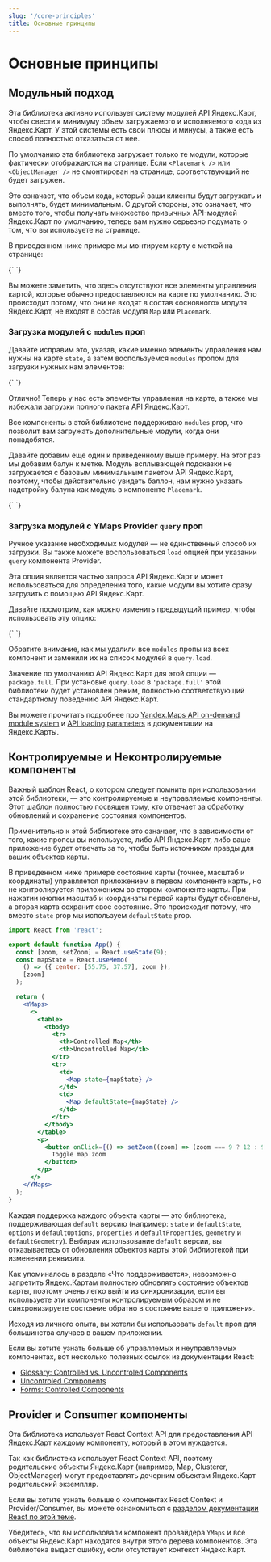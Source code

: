 ```yaml
---
slug: '/core-principles'
title: Основные принципы
---
```



# Основные принципы

## Модульный подход

Эта библиотека активно использует систему модулей API Яндекс.Карт, чтобы свести
к минимуму объем загружаемого и исполняемого кода из Яндекс.Карт. У этой системы
есть свои плюсы и минусы, а также есть способ полностью отказаться от нее.

По умолчанию эта библиотека загружает только те модули, которые фактически
отображаются на странице. Если `<Placemark />` или `<ObjectManager />` не
смонтирован на странице, соответствующий не будет загружен.

Это означает, что объем кода, который ваши клиенты будут загружать и выполнять,
будет минимальным. С другой стороны, это означает, что вместо того, чтобы
получать множество привычных API-модулей Яндекс.Карт по умолчанию, теперь вам
нужно серьезно подумать о том, что вы используете на странице.

В приведенном ниже примере мы монтируем карту с меткой на странице:

<Canvas>
  {`
  <YMaps>
    <Map defaultState={{ center: [55.751574, 37.573856], zoom: 9 }}>
      <Placemark defaultGeometry={[55.751574, 37.573856]} />
    </Map>
  </YMaps>
`}
</Canvas>

Вы можете заметить, что здесь отсутствуют все элементы управления картой,
которые обычно предоставляются на карте по умолчанию. Это происходит потому, что
они не входят в состав «основного» модуля Яндекс.Карт, не входят в состав модуля
`Map` или `Placemark`.

### Загрузка модулей с `modules` проп

Давайте исправим это, указав, какие именно элементы управления нам нужны на
карте `state`, а затем воспользуемся `modules` пропом для загрузки нужных нам
элементов:

<Canvas>
  {`
  <YMaps>
    <Map
      defaultState={{
        center: [55.75, 37.57],
        zoom: 9,
        controls: ['zoomControl', 'fullscreenControl'],
      }}
      modules={['control.ZoomControl', 'control.FullscreenControl']}
    >
      <Placemark defaultGeometry={[55.75, 37.57]} />
    </Map>
  </YMaps>
`}
</Canvas>

Отлично! Теперь у нас есть элементы управления на карте, а также мы избежали
загрузки полного пакета API Яндекс.Карт.

Все компоненты в этой библиотеке поддерживаю `modules` prop, что позволит вам
загружать дополнительные модули, когда они понадобятся.

Давайте добавим еще один к приведенному выше примеру. На этот раз мы добавим
балун к метке. Модуль всплывающей подсказки не загружается с базовым минимальным
пакетом API Яндекс.Карт, поэтому, чтобы действительно увидеть баллон, нам нужно
указать надстройку балуна как модуль в компоненте `Placemark`.

<Canvas>
  {`
  <YMaps>
    <Map
      defaultState={{
        center: [55.75, 37.57],
        zoom: 9,
        controls: ['zoomControl', 'fullscreenControl'],
      }}
      modules={['control.ZoomControl', 'control.FullscreenControl']}
    >
      <Placemark
        modules={['geoObject.addon.balloon']}
        defaultGeometry={[55.75, 37.57]}
        properties={{
          balloonContentBody:
            'This is balloon loaded by the Yandex.Maps API module system',
        }}
      />
    </Map>
  </YMaps>
`}
</Canvas>

### Загрузка модулей с YMaps Provider `query` проп

Ручное указание необходимых модулей — не единственный способ их загрузки. Вы
также можете воспользоваться `load` опцией при указании `query` компонента
Provider.

Эта опция является частью запроса API Яндекс.Карт и может использоваться для
определения того, какие модули вы хотите сразу загрузить с помощью API
Яндекс.Карт.

Давайте посмотрим, как можно изменить предыдущий пример, чтобы использовать эту
опцию:

<Canvas>
  {`
    <YMaps
        query={{
            ns: 'use-load-option',
            load: 'Map,Placemark,control.ZoomControl,control.FullscreenControl,geoObject.addon.balloon',
        }}
    >
        <Map
            defaultState={{
                center: [55.75, 37.57],
                zoom: 9,
                controls: ['zoomControl', 'fullscreenControl'],
            }}
        >
            <Placemark
                defaultGeometry={[55.75, 37.57]}
                properties={{
                    balloonContentBody:
                        'This is balloon loaded by the Yandex.Maps API module system',
                }}
            />
        </Map>
    </YMaps>
`}
</Canvas>

Обратите внимание, как мы удалили все `modules` пропы из всех компонент и
заменили их на список модулей в `query.load`.

Значение по умолчанию API Яндекс.Карт для этой опции — `package.full`. При
установке `query.load` в `'package.full'` этой библиотеки будет установлен
режим, полностью соответствующий стандартному поведению API Яндекс.Карт.

Вы можете прочитать подробнее про [Yandex.Maps API on-demand module
system][5.3.1] и [API loading parameters][5.3.2] в документации на Яндекс.Карты.

[5.3.1]:
  https://tech.yandex.com/maps/doc/jsapi/2.1/dg/concepts/modules-docpage/#require
[5.3.2]:
  https://tech.yandex.com/maps/doc/jsapi/2.1/dg/concepts/load-docpage/#param

## Контролируемые и Неконтролируемые компоненты

Важный шаблон React, о котором следует помнить при использовании этой
библиотеки, — это контролируемые и неуправляемые компоненты. Этот шаблон
полностью посвящен тому, кто отвечает за обработку обновлений и сохранение
состояния компонентов.

Применительно к этой библиотеке это означает, что в зависимости от того, какие
пропсы вы используете, либо API Яндекс.Карт, либо ваше приложение будет отвечать
за то, чтобы быть источником правды для ваших объектов карты.

В приведенном ниже примере состояние карты (точнее, масштаб и координаты)
управляется приложением в первом компоненте карты, но не контролируется
приложением во втором компоненте карты. При нажатии кнопки масштаб и координаты
первой карты будут обновлены, а вторая карта сохранит свое состояние. Это
происходит потому, что вместо `state` prop мы используем `defaultState` prop.

```jsx
import React from 'react';

export default function App() {
  const [zoom, setZoom] = React.useState(9);
  const mapState = React.useMemo(
    () => ({ center: [55.75, 37.57], zoom }),
    [zoom]
  );

  return (
    <YMaps>
      <>
        <table>
          <tbody>
            <tr>
              <th>Controlled Map</th>
              <th>Uncontrolled Map</th>
            </tr>
            <tr>
              <td>
                <Map state={mapState} />
              </td>
              <td>
                <Map defaultState={mapState} />
              </td>
            </tr>
          </tbody>
        </table>
        <p>
          <button onClick={() => setZoom((zoom) => (zoom === 9 ? 12 : 9))}>
            Toggle map zoom
          </button>
        </p>
      </>
    </YMaps>
  );
}
```

Каждая поддержка каждого объекта карты — это библиотека, поддерживающая
`default` версию (например: `state` и `defaultState`, `options` и
`defaultOptions`, `properties` и `defaultProperties`, `geometry` и
`defaultGeometry`). Выбирая использование `default` версии, вы отказываетесь от
обновления объектов карты этой библиотекой при изменении реквизита.

Как упоминалось в разделе «Что поддерживается», невозможно запретить
Яндекс.Картам полностью обновлять состояние объектов карты, поэтому очень легко
выйти из синхронизации, если вы используете эти компоненты контролируемым
образом и не синхронизируете состояние обратно в состояние вашего приложения.

Исходя из личного опыта, вы хотели бы использовать `default` проп для
большинства случаев в вашем приложении.

Если вы хотите узнать больше об управляемых и неуправляемых компонентах, вот
несколько полезных ссылок из документации React:

- [Glossary: Controlled vs. Uncontroled Components][4.2.1]
- [Uncontroled Components][4.2.2]
- [Forms: Controlled Components][4.2.3]

[4.2.1]:
  https://reactjs.org/docs/glossary.html#controlled-vs-uncontrolled-components
[4.2.2]: https://reactjs.org/docs/uncontrolled-components.html
[4.2.3]: https://reactjs.org/docs/forms.html#controlled-components

## Provider и Consumer компоненты

Эта библиотека использует React Context API для предоставления API Яндекс.Карт
каждому компоненту, который в этом нуждается.

Так как библиотека использует React Context API, поэтому родительские объекты
Яндекс.Карт (например, Map, Clusterer, ObjectManager) могут предоставлять
дочерним объектам Яндекс.Карт родительский экземпляр.

Если вы хотите узнать больше о компонентах React Context и Provider/Consumer, вы
можете ознакомиться с [разделом документации React по этой теме][4.1.1].

Убедитесь, что вы использовали компонент провайдера `YMaps` и все объекты
Яндекс.Карт находятся внутри этого дерева компонентов. Эта библиотека выдаст
ошибку, если отсутствует контекст Яндекс.Карт.

[4.1.1]: https://reactjs.org/docs/context.html
